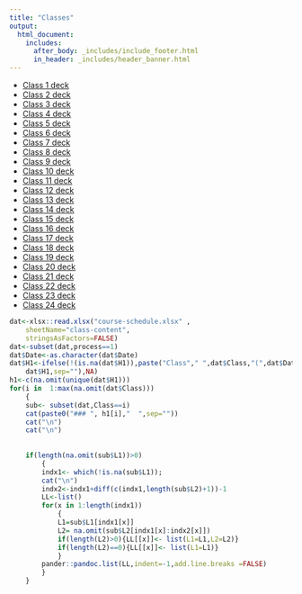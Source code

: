 ```yaml
---
title: "Classes"
output: 
  html_document:
    includes:
      after_body: _includes/include_footer.html
      in_header: _includes/header_banner.html 
---
```






<!--
rmarkdown::render_site("classes.Rmd")# build website
-->



* [Class 1 deck](pdfs/FA-2018-Module-01.pdf)
* [Class 2 deck](pdfs/FA-2018-Class-02.pdf)
* [Class 3 deck](pdfs/FA-2018-Class-03.pdf)
* [Class 4 deck](pdfs/FA-2018-Class-04.pdf)
* [Class 5 deck](pdfs/FA-2018-Class-05.pdf)
* [Class 6 deck](pdfs/FA-2018-Class-06.pdf)
* [Class 7 deck](pdfs/FA-2018-Class-07.pdf)
* [Class 8 deck](pdfs/FA-2018-Class-08.pdf)
* [Class 9 deck](pdfs/FA-2018-Class-09.pdf)
* [Class 10 deck](pdfs/FA-2018-Class-10.pdf)
* [Class 11 deck](pdfs/FA-2018-Class-11.pdf)
* [Class 12 deck](pdfs/FA-2018-Class-12.pdf)
* [Class 13 deck](pdfs/FA-2018-Class-13.pdf)
* [Class 14 deck](pdfs/FA-2018-Class-14.pdf)
* [Class 15 deck](pdfs/FA-2018-Class-15.pdf)
* [Class 16 deck](pdfs/FA-2018-Class-16.pdf)
* [Class 17 deck](pdfs/FA-2018-Class-17.pdf)
* [Class 18 deck](pdfs/FA-2018-Class-18.pdf)
* [Class 19 deck](pdfs/FA-2018-Class-19.pdf)
* [Class 20 deck](pdfs/FA-2018-Class-20.pdf)
* [Class 21 deck](pdfs/FA-2018-Class-21.pdf)
* [Class 22 deck](pdfs/FA-2018-Class-22.pdf)
* [Class 23 deck](pdfs/FA-2018-Class-23.pdf)
* [Class 24 deck](pdfs/FA-2018-Class-24.pdf)


```r
dat<-xlsx::read.xlsx("course-schedule.xlsx" ,
    sheetName="class-content",
    stringsAsFactors=FALSE)
dat<-subset(dat,process==1)
dat$Date<-as.character(dat$Date)
dat$H1<-ifelse(!(is.na(dat$H1)),paste("Class"," ",dat$Class,"(",dat$Date,"): ",
    dat$H1,sep=""),NA)
h1<-c(na.omit(unique(dat$H1)))
for(i in  1:max(na.omit(dat$Class)))
    {
    sub<- subset(dat,Class==i) 
    cat(paste0("### ", h1[i],"  ",sep=""))
    cat("\n")
    cat("\n")
    
    
    if(length(na.omit(sub$L1))>0)
        {
        indx1<- which(!is.na(sub$L1));    
        cat("\n")
        indx2<-indx1+diff(c(indx1,length(sub$L2)+1))-1
        LL<-list()
        for(x in 1:length(indx1))
            {
            L1=sub$L1[indx1[x]]
            L2= na.omit(sub$L2[indx1[x]:indx2[x]])
            if(length(L2)>0){LL[[x]]<- list(L1=L1,L2=L2)}
            if(length(L2)==0){LL[[x]]<- list(L1=L1)}
            }
        pander::pandoc.list(LL,indent=-1,add.line.breaks =FALSE)
        } 
    }

 
    
    
    
```

<!--

1. Fisheries management overview
    1. Public trust resource
    2. North American conservation model
    3. Fishery types
2. Governance and management process
    1. State
        1. Inland freshwater 
        2. Marine (shellfish, resident fish)
    2. Multistate (mobile interjurisdictional fisheries) 
        1. Inland freshwater
        2. Marine
    3. Diadromous
        1. State
        2. interjurisdictional
    4. Tribal
3. Fisheries and management types
4. Population dynamics
5. Management objectives
    1. HW-creating objectives
-->